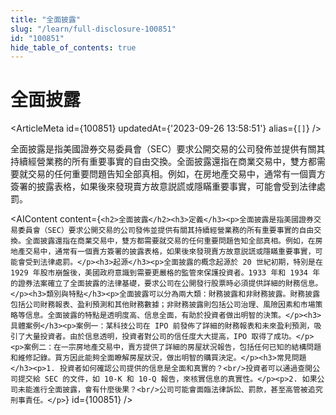 ```yaml
---
title: "全面披露"
slug: "/learn/full-disclosure-100851"
id: "100851"
hide_table_of_contents: true
---
```



# 全面披露

<ArticleMeta id={100851} updatedAt={'2023-09-26 13:58:51'} alias={`[]`} />
<div className='border-solid border-b border-t-0 my-4 border-[var(--ifm-color-gray-300)]' />

全面披露是指美國證券交易委員會（SEC）要求公開交易的公司發佈並提供有關其持續經營業務的所有重要事實的自由交換。全面披露還指在商業交易中，雙方都需要就交易的任何重要問題告知全部真相。例如，在房地產交易中，通常有一個賣方簽署的披露表格，如果後來發現賣方故意説謊或隱瞞重要事實，可能會受到法律處罰。

<AIContent content={`<h2>全面披露</h2><h3>定義</h3><p>全面披露是指美國證券交易委員會（SEC）要求公開交易的公司發佈並提供有關其持續經營業務的所有重要事實的自由交換。全面披露還指在商業交易中，雙方都需要就交易的任何重要問題告知全部真相。例如，在房地產交易中，通常有一個賣方簽署的披露表格，如果後來發現賣方故意説謊或隱瞞重要事實，可能會受到法律處罰。</p><h3>起源</h3><p>全面披露的概念起源於 20 世紀初期，特別是在 1929 年股市崩盤後，美國政府意識到需要更嚴格的監管來保護投資者。1933 年和 1934 年的證券法案確立了全面披露的法律基礎，要求公司在公開發行股票時必須提供詳細的財務信息。</p><h3>類別與特點</h3><p>全面披露可以分為兩大類：財務披露和非財務披露。財務披露包括公司財務報表、盈利預測和其他財務數據；非財務披露則包括公司治理、風險因素和市場策略等信息。全面披露的特點是透明度高、信息全面，有助於投資者做出明智的決策。</p><h3>具體案例</h3><p>案例一：某科技公司在 IPO 前發佈了詳細的財務報表和未來盈利預測，吸引了大量投資者。由於信息透明，投資者對公司的信任度大大提高，IPO 取得了成功。</p><p>案例二：在一宗房地產交易中，賣方提供了詳細的房屋狀況報告，包括任何已知的結構問題和維修記錄。買方因此能夠全面瞭解房屋狀況，做出明智的購買決定。</p><h3>常見問題</h3><p>1. 投資者如何確認公司提供的信息是全面和真實的？<br/>投資者可以通過查閲公司提交給 SEC 的文件，如 10-K 和 10-Q 報告，來核實信息的真實性。</p><p>2. 如果公司未能進行全面披露，會有什麼後果？<br/>公司可能會面臨法律訴訟、罰款，甚至高管被追究刑事責任。</p>`} id={100851} />
